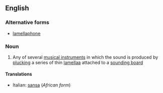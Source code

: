 ==English==

===Alternative forms===
* [[lamellaphone]]

===Noun===
{{wikipedia}}
{{en-noun}}

# {{musici}} Any of several [[musical instrument]]s in which the sound is produced by [[plucking]] a series of thin [[lamella]]a attached to a [[sounding board]]

====Translations====
{{trans-top|musical instrument}}
* Italian: [[sansa]] {{f}} (''African form'')
{{trans-mid}}
{{trans-bottom}}